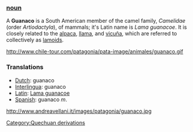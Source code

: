 === [[noun]] ===
A '''Guanaco''' is a South American member of the camel family, ''Camelidae'' (order ''Artiodactyla''),  of mammals; it's Latin name is ''Lama guanacoe''. It is closely related to the [[alpaca]], [[llama]], and [[vicuña]], which are referred to collectively as [[lamoid|lamoids]].  

http://www.chile-tour.com/patagonia/pata-image/animales/guanaco.gif

===Translations===
*[[Dutch]]: guanaco
*[[Interlingua]]: guanaco
*[[Latin]]: [[Lama guanacoe]]
*[[Spanish]]: guanaco ''m''.

http://www.andreavellani.it/images/patagonia/guanaco.jpg
[[Category:Quechuan derivations]]